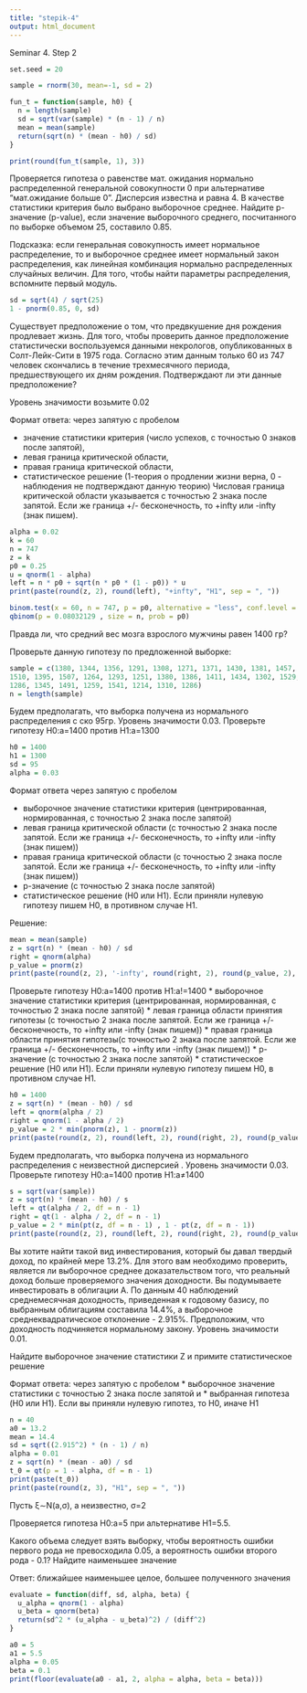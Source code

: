 ```yaml
---
title: "stepik-4"
output: html_document
---
```

Seminar 4. Step 2

```r
set.seed = 20

sample = rnorm(30, mean=-1, sd = 2)

fun_t = function(sample, h0) {
  n = length(sample)
  sd = sqrt(var(sample) * (n - 1) / n)
  mean = mean(sample)
  return(sqrt(n) * (mean - h0) / sd)
}

print(round(fun_t(sample, 1), 3))
```
Проверяется гипотеза о равенстве мат. ожидания нормально распределенной генеральной совокупности 0 при альтернативе "мат.ожидание больше 0". Дисперсия известна и равна 4. В качестве статистики критерия было выбрано выборочное среднее. Найдите p-значение (p-value), если  значение выборочного среднего, посчитанного по выборке объемом 25, составило 0.85.

Подсказка: если генеральная совокупность имеет нормальное распределение, то и выборочное среднее имеет нормальный закон распределения, как линейная комбинация нормально распределенных случайных величин. Для того, чтобы найти параметры распределения, вспомните первый модуль.

```r
sd = sqrt(4) / sqrt(25)
1 - pnorm(0.85, 0, sd)
```

Существует предположение о том, что предвкушение дня рождения продлевает жизнь. Для того, чтобы проверить данное предположение статистически воспользуемся данными некрологов, опубликованных в Солт-Лейк-Сити в 1975 года. Согласно этим данным только 60 из 747 человек скончались в течение трехмесячного периода, предшествующего их дням рождения. Подтверждают ли эти данные предположение?

Уровень значимости возьмите 0.02

Формат ответа: через запятую с пробелом 

* значение статистики критерия (число успехов, с точностью 0 знаков после запятой),
* левая граница критической области, 
* правая граница критической области, 
* статистическое решение (1-теория о продлении жизни верна, 0 - наблюдения не подтверждают данную теорию)
Числовая граница критической области указывается с точностью 2 знака после запятой. Если же граница +/- бесконечность, то +infty или -infty (знак пишем).

```r
alpha = 0.02
k = 60
n = 747
z = k
p0 = 0.25
u = qnorm(1 - alpha)
left = n * p0 + sqrt(n * p0 * (1 - p0)) * u
print(paste(round(z, 2), round(left), "+infty", "H1", sep = ", "))

binom.test(x = 60, n = 747, p = p0, alternative = "less", conf.level = alpha)
qbinom(p = 0.08032129 , size = n, prob = p0)
```

Правда ли, что средний вес мозга взрослого мужчины равен 1400 гр?

Проверьте данную гипотезу по предложенной выборке:

```r
sample = c(1380, 1344, 1356, 1291, 1308, 1271, 1371, 1430, 1381, 1457, 1492, 1240, 1256, 1466, 1214, 1448,
1510, 1395, 1507, 1264, 1293, 1251, 1380, 1386, 1411, 1434, 1302, 1529, 1352, 1494, 1348, 1464,
1286, 1345, 1491, 1259, 1541, 1214, 1310, 1286)
n = length(sample)
```

Будем предполагать, что выборка получена из нормального распределения с ско 95гр.
Уровень значимости 0.03.
Проверьте гипотезу H0:a=1400 против H1:a=1300 

```r
h0 = 1400
h1 = 1300
sd = 95
alpha = 0.03
```


Формат ответа через запятую с пробелом

* выборочное значение статистики критерия (центрированная, нормированная, с точностью 2 знака после запятой)
* левая граница критической области (с точностью 2 знака после запятой. Если же граница +/- бесконечность, то +infty или -infty (знак пишем))
* правая граница критической области (с точностью 2 знака после запятой. Если же граница +/- бесконечность, то +infty или -infty (знак пишем))
* p-значение (с точностью 2 знака после запятой)
* статистическое решение (H0 или H1). Если приняли нулевую гипотезу пишем H0, в противном случае H1.

Решение:
```r
mean = mean(sample)
z = sqrt(n) * (mean - h0) / sd
right = qnorm(alpha)
p_value = pnorm(z)
print(paste(round(z, 2), '-infty', round(right, 2), round(p_value, 2), "H1", sep = ", "))
```

Проверьте гипотезу H0:a=1400 против H1:a!=1400 
* выборочное значение статистики критерия (центрированная, нормированная, с точностью 2 знака после запятой)
* левая граница области принятия гипотезы (с точностью 2 знака после запятой. Если же граница +/- бесконечность, то +infty или -infty (знак пишем))
* правая граница области принятия гипотезы(с точностью 2 знака после запятой. Если же граница +/- бесконечность, то +infty или -infty (знак пишем))
* p-значение (с точностью 2 знака после запятой)
* статистическое решение (H0 или H1). Если приняли нулевую гипотезу пишем H0, в противном случае H1.

```r
h0 = 1400
z = sqrt(n) * (mean - h0) / sd
left = qnorm(alpha / 2)
right = qnorm(1 - alpha / 2)
p_value = 2 * min(pnorm(z), 1 - pnorm(z))
print(paste(round(z, 2), round(left, 2), round(right, 2), round(p_value, 2), "H0", sep = ", "))
```

Будем предполагать, что выборка получена из нормального распределения с неизвестной дисперсией .
Уровень значимости 0.03.
Проверьте гипотезу H0:a=1400 против H1:a≠1400 

```r
s = sqrt(var(sample))
z = sqrt(n) * (mean - h0) / s
left = qt(alpha / 2, df = n - 1)
right = qt(1 - alpha / 2, df = n - 1)
p_value = 2 * min(pt(z, df = n - 1) , 1 - pt(z, df = n - 1))
print(paste(round(z, 2), round(left, 2), round(right, 2), round(p_value, 2), "H0", sep = ", "))
```

Вы хотите найти такой вид инвестирования, который бы давал твердый доход, по крайней мере 13.2%. Для этого вам необходимо проверить, является ли выборочное среднее доказательством того, что реальный доход больше проверяемого значения доходности. Вы подумываете инвестировать в облигации A. По данным 40 наблюдений среднемесячная доходность, приведенная к годовому базису, по выбранным облигациям составила 14.4%, а выборочное среднеквадратическое отклонение - 2.915%. Предположим, что доходность подчиняется нормальному закону. Уровень значимости 0.01.

Найдите выборочное значение статистики Z и примите статистическое решение

Формат ответа: через запятую с пробелом 
* выборочное значение статистики с точностью 2 знака после запятой и 
* выбранная гипотеза (H0 или H1). Если вы приняли нулевую гипотез, то H0, иначе  H1 
```r
n = 40
a0 = 13.2
mean = 14.4
sd = sqrt((2.915^2) * (n - 1) / n)
alpha = 0.01
z = sqrt(n) * (mean - a0) / sd
t_0 = qt(p = 1 - alpha, df = n - 1)
print(paste(t_0))
print(paste(round(z, 3), "H1", sep = ", "))
```

Пусть ξ∼N(a,σ), a неизвестно, σ=2 

Проверяется гипотеза H0:a=5 при альтернативе H1=5.5.

Какого объема следует взять выборку, чтобы вероятность ошибки первого рода не превосходила  0.05, а вероятность ошибки второго рода - 0.1? Найдите наименьшее значение

Ответ: ближайшее наименьшее целое,  большее полученного значения

```r
evaluate = function(diff, sd, alpha, beta) {
  u_alpha = qnorm(1 - alpha)
  u_beta = qnorm(beta)
  return(sd^2 * (u_alpha - u_beta)^2) / (diff^2)
}

a0 = 5
a1 = 5.5
alpha = 0.05
beta = 0.1
print(floor(evaluate(a0 - a1, 2, alpha = alpha, beta = beta)))
```



